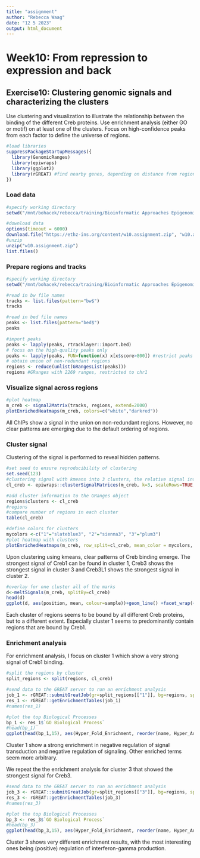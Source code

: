 ```yaml
---
title: "assignment"
author: "Rebecca Waag"
date: "12 5 2023"
output: html_document
---
```


# Week10: From repression to expression and back

## Exercise10: Clustering genomic signals and characterizing the clusters

Use clustering and visualization to illustrate the relationship between the binding of the different Creb proteins. Use enrichment analysis (either GO or motif) on at least one of the clusters. Focus on high-confidence peaks from each factor to define the universe of regions.


```r
#load libraries
suppressPackageStartupMessages({
  library(GenomicRanges)
  library(epiwraps)
  library(ggplot2)
  library(rGREAT) #find nearby genes, depending on distance from region
})
```

### Load data

```r
#specify working directory
setwd("/mnt/bohacek/rebecca/training/Bioinformatic Approaches Epigenomics/week10_assignment")

#download data
options(timeout = 6000)
download.file("https://ethz-ins.org/content/w10.assignment.zip", "w10.assignment.zip")
#unzip
unzip("w10.assignment.zip")
list.files()
```

### Prepare regions and tracks

```r
#specify working directory
setwd("/mnt/bohacek/rebecca/training/Bioinformatic Approaches Epigenomics/week10_assignment")

#read in bw file names
tracks <- list.files(pattern="bw$")
tracks

#read in bed file names
peaks <- list.files(pattern="bed$")
peaks

#import peaks
peaks <- lapply(peaks, rtracklayer::import.bed)
# focus on the high-quality peaks only
peaks <- lapply(peaks, FUN=function(x) x[x$score>800]) #restrict peaks to those with score >800
# obtain union of non-redundant regions
regions <- reduce(unlist(GRangesList(peaks)))
regions #GRanges with 2269 ranges, restricted to chr1
```

### Visualize signal across regions

```r
#plot heatmap
m_creb <- signal2Matrix(tracks, regions, extend=2000)
plotEnrichedHeatmaps(m_creb, colors=c("white","darkred"))
```

All ChIPs show a signal in the union on non-redundant regions. However, no clear patterns are emerging due to the default ordering of regions.

### Cluster signal

Clustering of the signal is performed to reveal hidden patterns.

```r
#set seed to ensure reproducibility of clustering
set.seed(123)
#clustering signal with kmeans into 3 clusters, the relative signal instead of absolute values is used
cl_creb <- epiwraps::clusterSignalMatrices(m_creb, k=3, scaleRows=TRUE, seed=TRUE) #3 clusters explain 80% of variance

#add cluster information to the GRanges object
regions$clusters <- cl_creb
#regions
#compare number of regions in each cluster
table(cl_creb)

#define colors for clusters
mycolors <-c("1"="slateblue3", "2"="sienna3", "3"="plum3")
#plot heatmap with clusters
plotEnrichedHeatmaps(m_creb, row_split=cl_creb, mean_color = mycolors, colors=c("white", "darkred"), scale_row="global")
```

Upon clustering using kmeans, clear patterns of Creb binding emerge. 
The strongest signal of Creb1 can be found in cluster 1, Creb3 shows the strongest signal in cluster 3 and Creb3L1 shows the strongest signal in cluster 2.

```r
#overlay for one cluster all of the marks
d<-meltSignals(m_creb, splitBy=cl_creb)
head(d)
ggplot(d, aes(position, mean, colour=sample))+geom_line() +facet_wrap(~split)
```

Each cluster of regions seems to be bound by all different Creb proteins, but to a different extent. Especially cluster 1 seems to predominantly contain regions that are bound by Creb1. 

### Enrichment analysis

For enrichment analysis, I focus on cluster 1 which show a very strong signal of Creb1 binding. 

```r
#split the regions by cluster
split_regions <- split(regions, cl_creb)

#send data to the GREAT server to run an enrichment analysis
job_1 <- rGREAT::submitGreatJob(gr=split_regions[["1"]], bg=regions, species="hg38")
res_1 <- rGREAT::getEnrichmentTables(job_1)
#names(res_1)

#plot the top Biological Processes
bp_1 <- res_1$`GO Biological Process`
#head(bp_1)
ggplot(head(bp_1,15), aes(Hyper_Fold_Enrichment, reorder(name, Hyper_Adjp_BH), size=Hyper_Foreground_Region_Hits, color=-log10(Hyper_Adjp_BH))) + geom_point() + scale_color_viridis_c() + ggtitle("Cluster 1: Biological Processes")
```

Cluster 1 show a strong enrichment in negative regulation of signal transduction and negative regulation of signaling. Other enriched terms seem more arbitrary.

We repeat the the enrichment analysis for cluster 3 that showed the strongest signal for Creb3.

```r
#send data to the GREAT server to run an enrichment analysis
job_3 <- rGREAT::submitGreatJob(gr=split_regions[["3"]], bg=regions, species="hg38")
res_3 <- rGREAT::getEnrichmentTables(job_3)
#names(res_3)

#plot the top Biological Processes
bp_3 <- res_3$`GO Biological Process`
#head(bp_3)
ggplot(head(bp_3,15), aes(Hyper_Fold_Enrichment, reorder(name, Hyper_Adjp_BH), size=Hyper_Foreground_Region_Hits, color=-log10(Hyper_Adjp_BH))) + geom_point() + scale_color_viridis_c() + ggtitle("Cluster 3: Biological Processes")
```

Cluster 3 shows very different enrichment results, with the most interesting ones being (positive) regulation of interferon-gamma production.